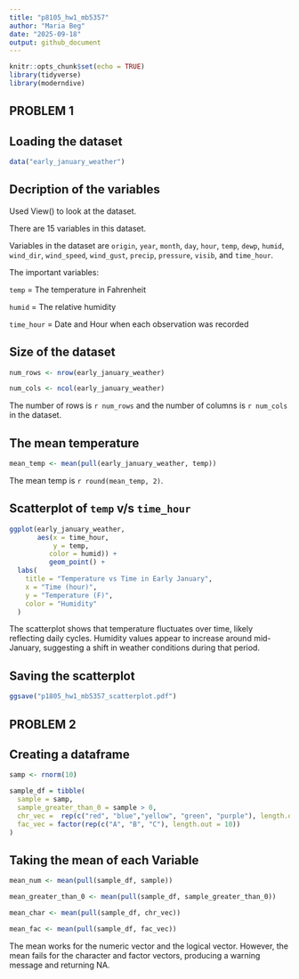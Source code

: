 ```yaml
---
title: "p8105_hw1_mb5357"
author: "Maria Beg"
date: "2025-09-18"
output: github_document
---
```


```r
knitr::opts_chunk$set(echo = TRUE)
library(tidyverse)
library(moderndive)

```

## PROBLEM 1


## Loading the dataset

```r

data("early_january_weather")

```

## Decription of the variables

Used View() to look at the dataset. 

There are 15 variables in this dataset.

Variables in the dataset are `origin`, `year`, `month`, `day`, `hour`, `temp`, `dewp`, `humid`, `wind_dir`, `wind_speed`, `wind_gust`, `precip`, `pressure`, `visib`, and `time_hour`.

The important variables:

`temp` = The temperature in Fahrenheit

`humid` = The relative humidity

`time_hour` = Date and Hour when each observation was recorded


## Size of the dataset

```r

num_rows <- nrow(early_january_weather)

num_cols <- ncol(early_january_weather)

```

The number of rows is `r num_rows` and the number of columns is `r num_cols` in the dataset.


## The mean temperature 

```r

mean_temp <- mean(pull(early_january_weather, temp))

```

The mean temp is `r round(mean_temp, 2)`.


## Scatterplot of `temp` v/s `time_hour`

```r

ggplot(early_january_weather, 
       aes(x = time_hour, 
           y = temp, 
          color = humid)) +
          geom_point() +
  labs(
    title = "Temperature vs Time in Early January",
    x = "Time (hour)",
    y = "Temperature (F)",
    color = "Humidity"
  )


```

The scatterplot shows that temperature fluctuates over time, likely reflecting daily cycles. Humidity values appear to increase around mid-January, suggesting a shift in weather conditions during that period.

## Saving the scatterplot

```r

ggsave("p1805_hw1_mb5357_scatterplot.pdf")

```


## PROBLEM 2


## Creating a dataframe

```r

samp <- rnorm(10)

sample_df = tibble(
  sample = samp,
  sample_greater_than_0 = sample > 0,
  chr_vec =  rep(c("red", "blue","yellow", "green", "purple"), length.out = 10),
  fac_vec = factor(rep(c("A", "B", "C"), length.out = 10))
)

```


## Taking the mean of each Variable

```r

mean_num <- mean(pull(sample_df, sample))

mean_greater_than_0 <- mean(pull(sample_df, sample_greater_than_0))

mean_char <- mean(pull(sample_df, chr_vec))

mean_fac <- mean(pull(sample_df, fac_vec))

```

The mean works for the numeric vector and the logical vector. However, the mean fails for the character and factor vectors, producing a warning message and returning NA.




